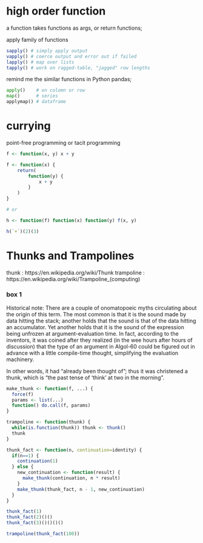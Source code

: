 # high order function
a function takes functions as args,
or return functions;

apply  family of functions

```r

sapply() # simply apply output
vapply() # coerce output and error out if failed
lapply() # map over lists
tapply() # work on ragged-table, "jagged" row lengths

```

remind me the similar functions in Python pandas;

```Python

apply()    # on colomn or row
map()      # series
applymap() # dataframe

```

# currying

point-free programming or tacit programming

```r

f <- function(x, y) x + y

f <- function(x) {
    return(
        function(y) {
            x + y
        }
    )
}

# or

h <- function(f) function(x) function(y) f(x, y)

h(`+`)(2)(3)

```

# Thunks and Trampolines

thunk      : https://en.wikipedia.org/wiki/Thunk
trampoline : https://en.wikipedia.org/wiki/Trampoline_(computing)

### box 1{.box-4 .bg-red}

Historical note:
There are a couple of onomatopoeic myths circulating about the origin of this term.
The most common is that it is the sound made by data hitting the stack;
another holds that the sound is that of the data hitting an accumulator.
Yet another holds that it is the sound of the expression being unfrozen at argument-evaluation time.
In fact, according to the inventors,
it was coined after they realized (in the wee hours after hours of discussion) that the type of an argument in Algol-60 could be figured out in advance with a little compile-time thought,
simplifying the evaluation machinery.

In other words, it had “already been thought of”; thus it was christened a thunk,
which is “the past tense of 'think' at two in the morning”.

```r

make_thunk <- function(f, ...) {
  force(f)
  params <- list(...)
  function() do.call(f, params)
}

trampoline <- function(thunk) {
  while(is.function(thunk)) thunk <- thunk()
  thunk
}

thunk_fact <- function(n, continuation=identity) {
  if(n==1) {
    continuation(1)
  } else {
    new_continuation <- function(result) {
      make_thunk(continuation, n * result)
    }
    make_thunk(thunk_fact, n - 1, new_continuation)
  }
}

thunk_fact(1)
thunk_fact(2)()()
thunk_fact(3)()()()()

trampoline(thunk_fact(100))

```
